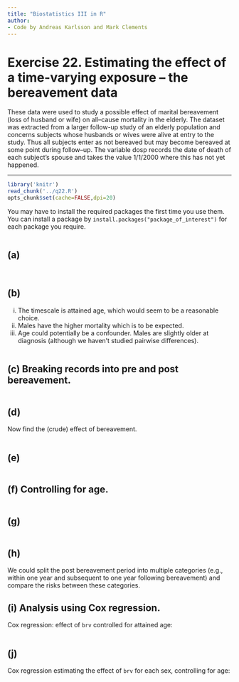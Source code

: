 ```yaml
---
title: "Biostatistics III in R"
author:
- Code by Andreas Karlsson and Mark Clements
---
```


# Exercise 22. Estimating the effect of a time-varying exposure – the bereavement data #


These data were used to study a possible effect of marital bereavement (loss of husband or wife) on all–cause mortality in the elderly. The dataset was extracted from a larger follow-up study of an elderly population and concerns subjects whose husbands or wives were alive at entry to the study. Thus all subjects enter as not bereaved but may become bereaved at some point during follow–up. The variable dosp records the date of death of each subject’s spouse and takes the value 1/1/2000 where this has not yet happened.


-----------


```r
library('knitr')
read_chunk('../q22.R')
opts_chunk$set(cache=FALSE,dpi=20)
```

You may have to install the required packages the first time you use them. You can install a package by `install.packages("package_of_interest")` for each package you require.

```r
```

## (a) ## 


```r
```

```r
```

## (b) ## 

  i. The timescale is attained age, which would seem to be a
            reasonable choice.
  ii. Males have the higher mortality which is to be expected.
  iii. Age could potentially be a confounder. Males are slightly older at diagnosis (although we haven't studied pairwise differences).

```r
```

## (c) Breaking records into pre and post bereavement. ## 

```r
```

## (d) ## 
Now find the (crude) effect of bereavement.


```r
```

## (e) ## 

```r
```

## (f) Controlling for age.## 

```r
```

## (g) ## 

```r
```

## (h) ## 

We could split the post bereavement period into multiple
        categories (e.g., within one year and subsequent to one year
        following bereavement) and compare the risks between
        these categories.

## (i) Analysis using Cox regression.## 

Cox regression: effect of `brv` controlled for attained age:

```r
```

## (j) ## 
Cox regression estimating the effect of `brv` for each sex, 
                    controlling for age:


```r
```
